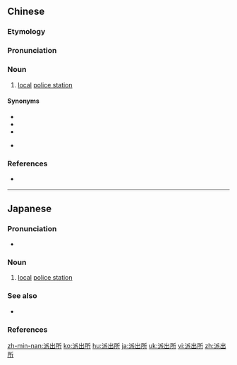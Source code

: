 ==Chinese==
{{zh-forms|type=21}}

===Etymology===
{{rfe|zh}}

===Pronunciation===
{{zh-pron
|m=pàichūsuǒ
|c=paai3 ceot1 so2
|mn=qz,tw,xm:phài-chhut-só͘/zz:phài-chhut-sé
|cat=n
}}

===Noun===
{{zh-noun}}

# [[local]] [[police station]] {{zh-mw|m:所}}

====Synonyms====
* {{zh-l|公安局}}
* {{zh-l|警察局}}
* {{zh-l|警署}}
* {{qualifier|Min Nan}} {{zh-l|管區个}}

===References===
* {{qualifier|Min Nan}} {{thcwd|5199}}

{{zh-cat|Advanced}}

----

==Japanese==
{{ja-kanjitab|は|しゅつ|しょ|k3=じょ|yomi=o|r=y}}

===Pronunciation===
* {{ja-pron|はしゅつじょ|y=o|acc=4|acc2=0|acc_ref=NHK|acc2_ref=NHK}}

===Noun===
{{ja-noun|はしゅつじょ}}

# [[local]] [[police station]]

===See also===
* {{ja-r|交番|こうばん|gloss=police box}}

===References===
<references/>

[[zh-min-nan:派出所]]
[[ko:派出所]]
[[hu:派出所]]
[[ja:派出所]]
[[uk:派出所]]
[[vi:派出所]]
[[zh:派出所]]
